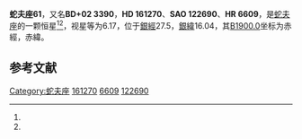 {{Starbox begin
| name = 蛇夫座61
}}
{{Starbox observe
| epoch = [[J2000.0|J2000.0]]
| constell = [[蛇夫座|蛇夫座]]<ref name=SIMBAD>{{cite web
 | url=http://simbad.u-strasbg.fr/simbad/sim-id?Ident=HR+6609
 | title=Pulsating variable Star
 | publisher=Centre de Données astronomiques de Strasbourg
 | work=SIMBAD
 | accessdate=2012-07-13
 | archive-date=2019-09-30
 | archive-url=https://web.archive.org/web/20190930182553/http://simbad.u-strasbg.fr/simbad/sim-id?Ident=HR+6609
 }}</ref><ref name=DATA>{{cite web
 | url=http://vizier.u-strasbg.fr/viz-bin/VizieR-5?-out.add=.&-source=5050&-corr=PK=HR&-out.max=9999&HR=6609
 | title=VizieR Detailed Page
 | accessdate=2012-07-13
 | archive-date=2016-03-04
 | archive-url=https://web.archive.org/web/20160304234839/http://vizier.u-strasbg.fr/viz-bin/VizieR-5?-out.add=.&-source=5050&-corr=PK=HR&-out.max=9999&HR=6609
 | dead-url=no
 }}</ref>
| 星官 = 
| ra = {{RA|17|44|34}}<ref name=SIMBAD /><ref name=DATA />
| dec = {{DEC|+2|34|46}}<ref name=SIMBAD /><ref name=DATA />
| appmag_v = 6.17<ref name=SIMBAD /><ref name=DATA />
}}
{{Starbox character
| class = A1IV-V<ref name=SIMBAD /><ref name=DATA />
| b-v = 0.07<ref name=SIMBAD /><ref name=DATA />
| u-b = -0.01<ref name=SIMBAD /><ref name=DATA />
| r-i = <ref name=SIMBAD /><ref name=DATA />
| variable = 
}}
{{Starbox astrometry
| radial_v = -0.01
| prop_mo_ra = -31
| parallax = 
| p_error = 
}}
{{Starbox catalog
| names =BD+02 3390，[[SAO星表|SAO]] 122690，[[HD星表|HD]] 161270，[[HR星表|HR]] 6609}}
{{Starbox reference |Simbad=HR+6609}}
{{Starbox end}}

'''蛇夫座61'''，又名'''BD+02 3390'''，'''HD 161270'''、'''SAO 122690'''、'''HR 6609'''，是[[蛇夫座|蛇夫座]]的一颗恒星<ref name=SIMBAD /><ref name=DATA />，视星等为6.17，位于[[銀道座標系|銀經]]27.5，[[銀道座標系|銀緯]]16.04，其[[B1900.0|B1900.0]]坐标为赤經{{RA|17|39|32.7}}，赤緯{{DEC|+2|16.04|21}}。

== 参考文献 ==
{{reflist}}

{{star-stub}}

{{蛇夫座恒星}}
[[Category:蛇夫座|Category:蛇夫座]]
[[Category:HD和HDE天體|161270]]
[[Category:HR天體|6609]]
[[Category:SAO天體|122690]]
